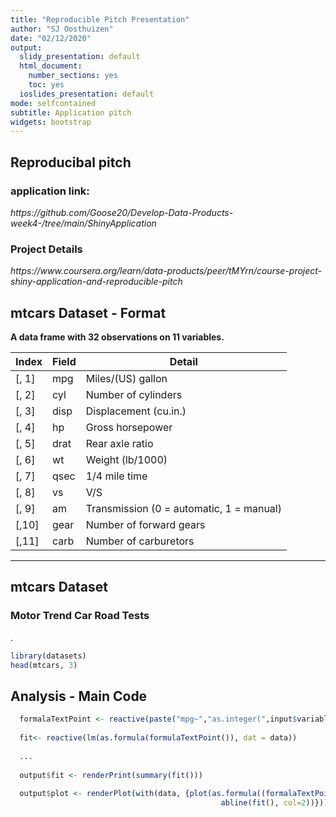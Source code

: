 ---
title: "Reproducible Pitch Presentation"
author: "SJ Oosthuizen"
date: "02/12/2020"
output: 
  slidy_presentation: default
  html_document:
    number_sections: yes
    toc: yes
  ioslides_presentation: default
mode: selfcontained
subtitle: Application pitch
widgets: bootstrap
---
## Reproducibal pitch

### application link:
 *https://github.com/Goose20/Develop-Data-Products-week4-/tree/main/ShinyApplication*

### Project Details
 *https://www.coursera.org/learn/data-products/peer/tMYrn/course-project-shiny-application-and-reproducible-pitch*


## mtcars Dataset - Format

**A data frame with 32 observations on 11 variables.**

| Index | Field | Detail |
------- | ----- | ------ |
| [, 1] | mpg | Miles/(US) gallon |
| [, 2]  | cyl | Number of cylinders |
| [, 3]	| disp | Displacement (cu.in.) |
| [, 4]	| hp | Gross horsepower |
| [, 5]	| drat | Rear axle ratio |
| [, 6]	| wt | Weight (lb/1000) |
| [, 7]	| qsec | 1/4 mile time |
| [, 8]	| vs | V/S |
| [, 9]	| am | Transmission (0 = automatic, 1 = manual) |
| [,10]	| gear | Number of forward gears |
| [,11]	| carb | Number of carburetors |

---

## mtcars Dataset

### Motor Trend Car Road Tests
.
```{r}
library(datasets)
head(mtcars, 3)
```

## Analysis - Main Code

```r
  formalaTextPoint <- reactive(paste("mpg~","as.integer(",input$variable,")"))
    
  fit<- reactive(lm(as.formula(formulaTextPoint()), dat = data))
  
  ...
  
  output$fit <- renderPrint(summary(fit()))
  
  output$plot <- renderPlot(with(data, {plot(as.formula((formalaTextPoint())),
                                               abline(fit(), col=2))}))
```